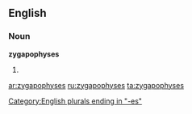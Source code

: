==English==

===Noun===
'''zygapophyses'''

# {{plural of|[[zygapophysis]]}}

[[Category:English plurals ending in "-es"]]

[[ar:zygapophyses]]
[[ru:zygapophyses]]
[[ta:zygapophyses]]